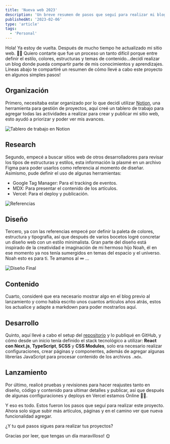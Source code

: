 ```yaml
---
title: 'Nueva web 2023'
description: 'Un breve resumen de pasos que seguí para realizar mi blog'
publishedAt: '2023-02-06'
type: 'article'
tags:
  - 'Personal'
---
```


Hola! Ya estoy de vuelta. Después de mucho tiempo he actualizado mi sitio web. 🎉🤩 Quiero contarte que fue un proceso un tanto difícil porque entre definir el estilo, colores, estructuras y temas de contenido...decidí realizar un blog donde pueda compartir parte de mis conocimientos y aprendizajes. Líneas abajo te compartiré un resumen de cómo llevé a cabo este proyecto en algunos simples pasos!

## Organización

Primero, necesitaba estar organizado por lo que decidí utilizar [Notion](https://www.notion.so/), una herramienta para gestión de proyectos, aquí creé un tablero de trabajo para agregar todas las actividades a realizar para crear y publicar mi sitio web, esto ayudó a priorizar y poder ver mis avances.

![Tablero de trabajo en Notion](/images/posts/nueva-web-2023/mq-work-board.png)

## Research

Segundo, empecé a buscar sitios web de otros desarrolladores para revisar los tipos de estructuras y estilos, esta información la plasmé en un archivo Figma para poder usarlos como referencia al momento de diseñar. Asimismo, pude definir el uso de algunas herramientas:

- Google Tag Manager: Para el tracking de eventos.
- MDX: Para presentar el contenido de los artículos.
- Vercel: Para el deploy y publicación.

![Referencias](/images/posts/nueva-web-2023/mq-figma-research.png)

## Diseño

Tercero, ya con las referencias empecé por definir la paleta de colores, estructura y tipografía, así que después de varios bocetos logré concretar un diseño web con un estilo minimalista. Gran parte del diseño está inspirado de la creatividad e imaginación de mi hermoso hijo Noah, él en ese momento ya nos tenía sumergidos en temas del espacio y el universo. Noah esto es para ti. Te amamos al ∞ ...

![Diseño Final](/images/posts/nueva-web-2023/mq-diseno-final.png)

## Contenido

Cuarto, consideré que era necesario mostrar algo en el blog previo al lanzamiento y como había escrito unos cuantos artículos años atrás, estos los actualice y adapte a markdown para poder mostrarlos aquí.

## Desarrollo

Quinto, aquí llevé a cabo el setup del [repositorio](https://github.com/miguelquispe/miguelquispe.com) y lo publiqué en GitHub, y cómo desde un inicio tenía definido el stack tecnológico a utilizar: **React con Next.js**, **TypeScript**, **SCSS** y **CSS Modules**, solo era necesario realizar configuraciones, crear páginas y componentes, además de agregar algunas librerías JavaScript para procesar contenido de los archivos `.mdx`.

## Lanzamiento

Por último, realicé pruebas y revisiones para hacer reajustes tanto en diseño, código y contenido para ultimar detalles y publicar, así que después de algunas configuraciones y deploys en Vercel estamos Online 🤩🎉.

Y eso es todo. Estos fueron los pasos que seguí para realizar este proyecto. Ahora solo sigue subir más artículos, páginas y en el camino ver que nueva funcionalidad agregar.

¿Y tu qué pasos sigues para realizar tus proyectos?

Gracias por leer, que tengas un día maravilloso! 🌞
